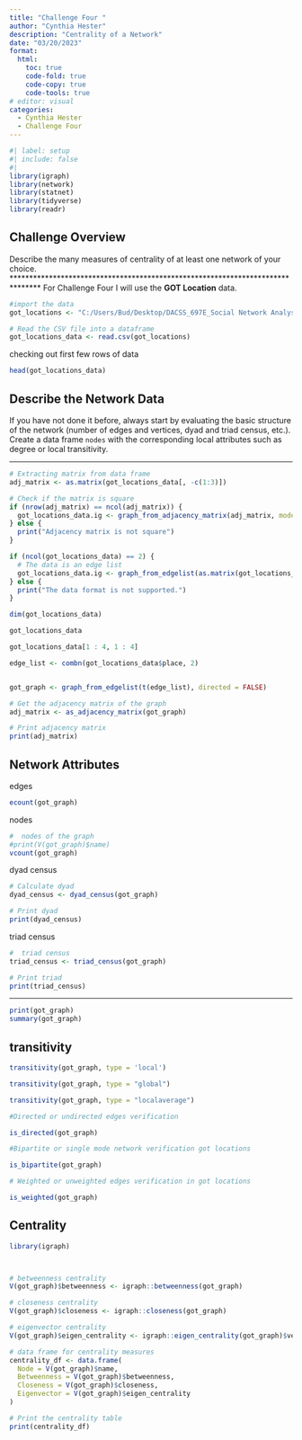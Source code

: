 ```yaml
---
title: "Challenge Four "
author: "Cynthia Hester"
description: "Centrality of a Network"
date: "03/20/2023"
format:
  html:
    toc: true
    code-fold: true
    code-copy: true
    code-tools: true
# editor: visual
categories: 
  - Cynthia Hester
  - Challenge Four
---
```


```r
#| label: setup
#| include: false
#| 
library(igraph)
library(network)
library(statnet)
library(tidyverse)
library(readr)
```

## Challenge Overview

Describe the many measures of centrality of at least one network of your choice.
*******************************************************************************
For  Challenge Four I will use the **GOT Location** data.

```r


#import the data
got_locations <- "C:/Users/Bud/Desktop/DACSS_697E_Social Network Analysis_SP2023/Social_Networks_SP_2023/posts/_data/got/got_locations.csv"

# Read the CSV file into a dataframe
got_locations_data <- read.csv(got_locations)

```



checking out first few rows of data

```r

head(got_locations_data)
```



## Describe the Network Data

If you have not done it before, always start by evaluating the basic structure of the network (number of edges and vertices, dyad and triad census, etc.). Create a data frame `nodes` with the corresponding local attributes such as degree or local transitivity.

************************************************************************


```r
# Extracting matrix from data frame
adj_matrix <- as.matrix(got_locations_data[, -c(1:3)])

# Check if the matrix is square
if (nrow(adj_matrix) == ncol(adj_matrix)) {
  got_locations_data.ig <- graph_from_adjacency_matrix(adj_matrix, mode = 'directed', weighted = TRUE)
} else {
  print("Adjacency matrix is not square")
}

```






```r



if (ncol(got_locations_data) == 2) {
  # The data is an edge list
  got_locations_data.ig <- graph_from_edgelist(as.matrix(got_locations_data), directed = TRUE)
} else {
  print("The data format is not supported.")
}

```

```r
dim(got_locations_data)
```

```r
got_locations_data
```



```r

got_locations_data[1 : 4, 1 : 4]

```


```r

edge_list <- combn(got_locations_data$place, 2)


got_graph <- graph_from_edgelist(t(edge_list), directed = FALSE)

# Get the adjacency matrix of the graph
adj_matrix <- as_adjacency_matrix(got_graph)

# Print adjacency matrix
print(adj_matrix)


```
## Network Attributes

edges

```r

ecount(got_graph)

```


nodes

```r
#  nodes of the graph
#print(V(got_graph)$name)
vcount(got_graph)

```




dyad census

```r
# Calculate dyad 
dyad_census <- dyad_census(got_graph)

# Print dyad 
print(dyad_census)
```


triad census

```r
#  triad census
triad_census <- triad_census(got_graph)

# Print triad 
print(triad_census)


```



****************************************************************************




```r


print(got_graph)
summary(got_graph)

```
## transitivity

```r
transitivity(got_graph, type = 'local')
```

```r
transitivity(got_graph, type = "global")
```



```r


transitivity(got_graph, type = "localaverage")
```


```r
#Directed or undirected edges verification 

is_directed(got_graph)
```


```r

#Bipartite or single mode network verification got locations

is_bipartite(got_graph)

```



```r

# Weighted or unweighted edges verification in got locations

is_weighted(got_graph)
```


## Centrality



```r
library(igraph)



# betweenness centrality
V(got_graph)$betweenness <- igraph::betweenness(got_graph)

# closeness centrality
V(got_graph)$closeness <- igraph::closeness(got_graph)

# eigenvector centrality
V(got_graph)$eigen_centrality <- igraph::eigen_centrality(got_graph)$vector

# data frame for centrality measures
centrality_df <- data.frame(
  Node = V(got_graph)$name,
  Betweenness = V(got_graph)$betweenness,
  Closeness = V(got_graph)$closeness,
  Eigenvector = V(got_graph)$eigen_centrality
)

# Print the centrality table
print(centrality_df)


```
